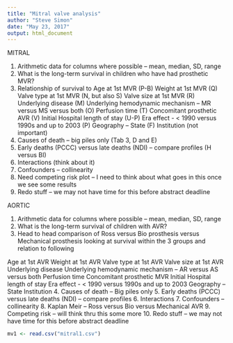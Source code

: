```yaml
---
title: "Mitral valve analysis"
author: "Steve Simon"
date: "May 23, 2017"
output: html_document
---
```


MITRAL
 
1.	Arithmetic data for columns where possible – mean, median, SD, range
2.	What is the long-term survival in children who have had prosthetic MVR?
3.	Relationship of survival to
Age at 1st MVR (P-B)
Weight at 1st MVR (Q)
Valve type at 1st MVR (N, but also S)
Valve size at 1st MVR (R)
Underlying disease (M)
Underlying hemodynamic mechanism – MR versus MS versus both (O)
Perfusion time (T)
Concomitant prosthetic AVR (V)
Initial Hospital length of stay (U-P)
Era effect - < 1990 versus 1990s and up to 2003 (P)
Geography – State (F)
Institution (not important)
4.	Causes of death – big piles only (Tab 3, D and E)
5.	Early deaths (PCCC) versus late deaths (NDI) – compare profiles (H versus BI)
6.	Interactions (think about it)
7.	Confounders – collinearity
8.	Need competing risk plot – I need to think about what goes in this once we see some results
9.	Redo stuff – we may not have time for this before abstract deadline
 
AORTIC
 
1.	Arithmetic data for columns where possible – mean, median, SD, range
2.	What is the long-term survival of children with AVR?
3.	Head to head comparison of Ross versus Bio prosthesis versus Mechanical prosthesis looking at survival within the 3 groups and relation to following
 
Age at 1st AVR
Weight at 1st AVR
Valve type at 1st AVR
Valve size at 1st AVR
Underlying disease
Underlying hemodynamic mechanism – AR versus AS versus both
Perfusion time
Concomitant prosthetic MVR
Initial Hospital length of stay
Era effect - < 1990 versus 1990s and up to 2003
Geography – State 
Institution
4.	Causes of death – Big piles only
5.	Early deaths (PCCC) versus late deaths (NDI) – compare profiles
6.	Interactions
7.	Confounders – collinearity
8.	Kaplan Meir – Ross versus Bio versus Mechanical AVR
9.	Competing risk – will think thru this some more
10.	Redo stuff – we may not have time for this before abstract deadline
 
```r
mv1 <- read.csv("mitral1.csv")
```